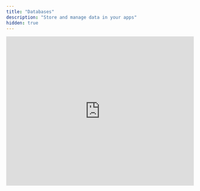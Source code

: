 ```yaml
---
title: "Databases"
description: "Store and manage data in your apps"
hidden: true
---
```


<a id="database-overview-video"></a>
<Frame caption="Database Overview Video">
  <iframe
    width="100%"
    height="400"
    src="https://www.loom.com/embed/fb688b52623b46d5b8f0a9eefb42d3dc"
    title="Database Overview Video"
    frameBorder="0"
    allow="accelerometer; autoplay; clipboard-write; encrypted-media; gyroscope; picture-in-picture; fullscreen"
    allowFullScreen
    webkitallowfullscreen="true"
    mozallowfullscreen="true"
  />
</Frame>

## Overview

Every Anything project includes a free database. As you chat with Anything, it handles all database details - from designing the structure to writing the code that enables your application to save and retrieve data.

Use databases to:

* Store user submissions (forms, feedback, uploads)
* Save content (blog posts, products, galleries)
* Persist data between application sessions
* Build dynamic data-driven features

## Chat-based database management

Anything automatically updates your database structure and how your application retrieves and stores data as you chat.

When a feature requires storing data, it:

1. **Designs the database structure** based on your description
2. **Creates Functions** to save and retrieve data from the database
3. **Designs Pages and Components** to display and interact with the data
4. **Connects everything** to ensure your Pages use the Functions that retrieve/store data

### Example: Task management application

If you say "Make me a tasks app", Anything:

<Steps>
  <Step title="Creates a tasks table with title, due date, and other fields">
    <Frame>
      <img src="/images/databases/viewer.png" />
    </Frame>
  </Step>

  <Step title="Creates Functions to save and fetch tasks">
    <Frame>
      <img src="/images/databases/tasks-functions.png" />
    </Frame>
  </Step>

  <Step title="Builds a Page with a task list and add form">
    <Frame>
      <img src="/images/databases/tasks-ui.png" />
    </Frame>
  </Step>

  <Step title="Makes your Page use your Functions to save and grab tasks from the database">
    <Frame>
      <img src="/images/databases/tasks-connected.png" />
    </Frame>
  </Step>
</Steps>

As you continue describing your application, Anything updates your database structure, Functions, and Pages to match your requirements.

## Common database modifications

Here are common ways to modify your database through chat:

### Set the scene

Start with a specific description of what you want your application to do.

**Prompt:**

```
Make a tasks app. Users should be able to add, view, and delete tasks. 

Each task has title, description and comments

Comments should show up under the task and show who wrote them.  
```

**Anything will:**

* Create the necessary tables
  * Make a Tasks table with title, description, and comments fields
  * Make a Users table with name and avatar fields
  * Make a Comments table with text and author fields
* Create Functions to save and fetch tasks, users, and comments
* Build a Page with a task list, add form, and comment list
* Make the Page use your Functions to save tasks when submitted and grab tasks to display

### Add fields

```
Add a description to todos. Show it below the title in italics.
```

**Anything will:**

* Add the description column to the Todos table
* Update Functions to handle the new field
* Modify the UI to display descriptions

### Remove fields

```
Remove the priority from todos, we won't use it anymore
```

**Anything will:**

* Remove the priority column
* Update queries to exclude the field
* Clean up any UI elements showing priority

### Add tables

```
Let users add comments on todos. Each comment should have the text and who wrote it
```

**Anything will:**

* Make a new Comments table
* Link it to the Todos table
* Add UI for viewing/adding comments
* Handle saving comments to the database

### Change structure

```
Instead of due dates, let's use status (Todo, In Progress, Done) to track progress
```

**Anything will:**

* Convert the due_date field to a status field
* Update existing data
* Modify the UI to show status options

### Manage relationships

```
Let users assign todos to team members. Show their avatar next to each todo
```

**Anything will:**

* Add user relationships to todos
* Update queries to fetch user data
* Show assignee info in the UI

### Generate sample data

```
Generate 10 sample todos with different statuses and assignees
```

**Anything will:**

* Generate 10 sample todos with different statuses and assignees based on your structure
* Insert the data into your database
* Preserve relationships between tables

### Add validation

```
Make sure every todo has a title
```

**Anything will:**

* Add validation rules to the database
* Update Functions to check data
* Show validation errors in the UI

<Tip>
  Always describe both what data you want to store AND how you want to use it. This helps Anything build the right database structure, Functions, and UI.
</Tip>

<Tip>
  The more specific you are in your prompt, the better Anything can help.

  If you describe something at a high level, "make a todo app", Anything will guess what fields each todo should have.

  If you describe what you want in detail, "make a todo app with a title, due date, and priority field", Anything will ensure each todo has those fields.
</Tip>

## View and edit data

Anything includes a built-in database viewer for manual edits to your data. You can quickly verify that data is being stored correctly when you use your application.

### Access the database viewer

* Chat - tap the database
* [Project Selector](/builder/controls#project-selector) - choose your database name

### Database viewer features

* See all tables
* Edit individual rows
* Sort and filter data
* Download data in bulk
* Run custom SQL queries to fetch data

You can also create your own internal tools to update multiple tables at once:

* Make a new [Page](/builder/pages)
* Describe your tool and how it should update the database
* Test your UI

<Info>
  Changes in Demo mode in the Builder use a test database. This lets you experiment safely without affecting your live data.
</Info>

## Test vs. live databases

Anything maintains separate test and live databases for each project:

### Test database

* Used in Demo mode from the builder
* Allows you to verify your application is saving data correctly before publishing

### Live database

* Used in your published application
* Access your live database from the builder

## Publishing

When you publish your application, Anything automatically:

* Creates your live database
* Applies the latest structure from the Test database to your Live database so that it has the same tables and fields
* Runs your application with that structure

<Warn>
  When making changes to your database structure after publishing, be careful about conflicts with your live database. For example:

  * You make an application that has a User table with email, image, and phone fields
  * You publish your application so your live database has the same tables. You launch it and users start signing up.
  * You later decide that you don't need phone numbers, so in an update to the application you remove it.
  * You try to publish your application again. Your live database now has users with phone numbers.
  * Anything will warn you about this conflict on publish. If you publish, it will remove the existing phone numbers.

  This is called a "migration conflict". You've changed the structure of your test database, but it now conflicts with your live database structure.

  To resolve migration conflicts:

  1. Check the error message for details
  2. Either:
     * Modify your test database to match production (keep "phone" around)
     * Manually migrate the live data (move data from "phone")
  3. Try publishing again

  Anything warns you about destructive changes before you publish to protect your live data.
</Warn>

## Troubleshooting

Here are effective ways to troubleshoot common errors:

### Data isn't saving or retrieving

If data isn't saving when you use your application, there are 3 common failure points to check. Go in this order to test each in isolation:

#### 1. Database structure

**How to check:**

* Open the database viewer
* Verify tables and fields match what you expect

**If there's an issue:**

* Describe the correct structure you want in chat
* Example: "Update the Tasks table to have title, description, and dueDate fields"
* Anything will modify the database to match

#### 2. Function -> Database

**How to check:**

* Identify the specific part of your application that is not saving data
* Ask the builder to test this for you and describe your current behavior
* The builder will construct a test parameter and run it
* Check database viewer to verify data was saved
* Delete test records if needed

**If there's an issue:**

* Copy any error messages
* Paste them into the function chat
* Ask Anything to fix the specific error
* Example: "I see this error when I run saveTask and test it with this data: [error] [example data]"

#### 3. UI -> Function

**How to check:**

* Try the application in Demo mode from the UI
* Check that data is being saved when you use the application in the database viewer
* Watch database viewer to see if records appear

**If there's an issue:**

* Verify with the builder your flow and expectations of input to output (doing x should create y in z)
* Example: "Connect the tasks form to the saveTask function when I submit a task"
* Anything will update the code to properly wire everything together

<Tip>
  For any errors you encounter, you can paste them directly into Anything's chat. It often recognizes specific error patterns and knows how to fix them.
</Tip>

## Reset database structure

When you publish your application, Anything pushes your test database structure to your live database. If you continue making changes to your test database structure in the builder and don't like the changes, you can reset to the structure of your last published version.

<Frame caption="Reset your database structure to match your published app">
  <div style={{ padding: '20px', textAlign: 'center', backgroundColor: '#f5f5f5', borderRadius: '8px' }}>
    <p style={{ margin: 0, color: '#666' }}>Reset button located in the top right corner of the database viewer</p>
  </div>
</Frame>

This is helpful when:

* You've made experimental changes you don't want to keep
* Your database structure has become complex or incorrect
* You want to start fresh from your last stable version

### Reset process

To reset your database structure:

1. Open your database in the builder
2. Look for the "Reset" button in the top right corner
3. Confirm that you want to reset to the published version

<Warn>
  Resetting your database structure will revert all schema changes made since publishing. This includes removing any tables or fields added since the last publish. Any data in those tables or fields will be lost.
</Warn>

## Remove multiple databases

In 99.99% of cases, you don't need multiple databases per project. A single database can have an arbitrary number of tables. It's easy to add more tables (just describe what you want to store, and Anything adds a table for it). It's better to have multiple tables in the same database than multiple databases as it makes joins easier.

If you have multiple databases in a single project, you can remove ones you don't need:

<Steps>
  <Step title="Tap on the database you want to remove in the builder">
    Select the database from the project selector 
  </Step>
  
  <Step title="Look for the 'Remove from Project' button">
    Top right corner next to Reset and View Live

    <img src="/images/databases/remove-from-project.png" />
  </Step>
  
  <Step title="Confirm removal">
    Verify you want to remove this database from your project
  </Step>
</Steps>

<Info>
  If you had data in the database you removed, you can ask Anything to update your single database with tables that support all of your use cases. It will update the remaining database to have multiple tables instead of having multiple databases.
</Info>

<Tip>
  Before removing a database, make sure you understand which application features are using it. Anything will attempt to warn you if removing a database would break functionality.
</Tip>

## Use existing databases

Anything will automatically create a new database for your project. However, there are some scenarios where you might want to use an existing database for a new project:

* You already have data in one database that you want to reuse for a new application
* You're making a new application or frontend for the same data (e.g., an internal tool or another application)

### Add an existing database

To add an existing database to your project:

1. Go to the new project 
2. Press `/` > Databases > select the database you want to use 
3. Prompt Anything on what you want to build with the database chip in the chat 

<Info>
  When you add an existing database to a project, both projects will share the same data. Changes made in one project will be visible in the other.
</Info>

<Tip>
  This approach is excellent for creating multiple views of the same data, such as customer-facing applications alongside internal admin tools.
</Tip>

If you no longer want to use this database in your project, you can [remove it from the project](#removing-multiple-databases).

## FAQ

<AccordionGroup>
  <Accordion title="Will this scale?">
    Yes. Anything's built-in databases are designed to scale. Under the hood, it's PostgreSQL, which is powerful and scalable. We partner with [Neon](https://neon.tech) to autoscale your database as your application grows.
  </Accordion>

  <Accordion title="How much data can I store?">
    Free plans include 100mb of storage per database. You can upgrade to a paid plan to increase this.
  </Accordion>

  <Accordion title="Can I import existing data?">
    Not yet, we will be working on an import function in the future
  </Accordion>

  <Accordion title="How do I connect to external databases?">
    Use [Functions](/builder/functions) to connect to external databases like Supabase or your own backend.
  </Accordion>

  <Accordion title="Is my data backed up?">
    Yes, databases are automatically backed up. Contact support if you need to restore data.
  </Accordion>

  <Accordion title="Can I write custom queries?">
    Anything handles making queries to your database automatically. For custom queries, create a [Function](/builder/functions) and describe what you need. You can then use your Function. Or use the built-in SQL editor in the database viewer.
  </Accordion>

  <Accordion title="I have a legacy database from an app built prior to February 2025" defaultOpen={false}>
    We still have documentation for you, [linked here.](https://www.create.xyz/docs/builder/databases)
  </Accordion>
  <Accordion title="I want users to see test data when they login!">
    Ask the builder to add sample data and be specific about its purpose and location. <a href="https://www.loom.com/share/fb688b52623b46d5b8f0a9eefb42d3dc?sid=2a87f3ca-7aef-43fd-827e-68d34a6df54d">See video here</a> for a demo of this. 
  </Accordion>
</AccordionGroup>

## Database terminology

Anything handles the technical details of your database, but understanding some key concepts can help you work more effectively.

Think of a database as a collection of connected spreadsheets:

* A **table** is like a spreadsheet (e.g., "Users", "Products")
* **Fields** (or columns) are the types of information stored (e.g., "name", "email") 
* **Rows** are individual entries
* **Relationships** connect data between tables using **foreign keys**

### Key terms

| Term | Definition | Example |
|------|------------|---------|
| **Schema** | The structure of your database (tables and fields) | Your application's blueprint showing Users table with name, email fields |
| **Query** | Instructions to get or save data | "Get all products where price < $100" |
| **Join** | Combining data from different tables | Showing posts with their authors' names from the Users table |
| **Foreign Key** | A field that references another table | Post's `authorId` connects to User's `id` |
| **SQL** | The language databases understand | Anything writes this for you! |
| **Migration** | Changes to your database structure | Adding a "phone" field to Users table |

<Tip>
  Don't worry about memorizing these! Just describe what data you want to store and how you want to use it - Anything handles the technical implementation.
</Tip>
